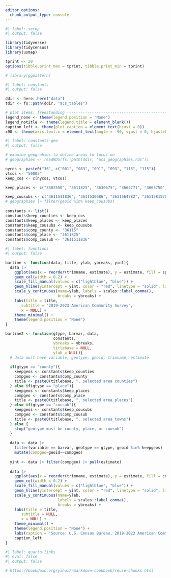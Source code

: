 ```yaml
---
editor_options:
  chunk_output_type: console
---
```



```r
#| label: setup
#| output: false

library(tidyverse)
library(tidycensus)
library(usmap)

tprint <- 30
options(tibble.print_max = tprint, tibble.print_min = tprint) 

# library(ggpattern)

```


```r
#| label: constants
#| output: false

ddir <- here::here("data")
tdir <- fs::path(ddir, "acs_tables")

# plot items: freestanding ----------------------------------------------------
legend_none <- theme(legend.position = "None")
legend_notitle <- theme(legend.title = element_blank())
caption_left <- theme(plot.caption = element_text(hjust = 0))
x90 <- theme(axis.text.x = element_text(angle = -90, vjust = 0, hjust=0.5))

```


```r
#| label: constants-geo
#| output: false

# examine geograhies to define areas to focus on
# geographies <- readRDS(fs::path(ddir, "acs_geographies.rds"))

nycos <- paste0("36", c("001", "083", "091", "093", "113", "115"))
vtcos <- "50003"
keep_cos <- c(nycos, vtcos)

keep_places <- c("3602550", "3611825", "3630675", "3664771", "3665750", "3635474")

keep_cousubs <- c("3611511836", "3611530686", "3611564782", "3611581578", "3609165244", "3611502561", "3608335463", "3611538143")
# geographies |> filter(geoid %in% keep_cousubs)
 
constants <- list()
constants$keep_counties <- keep_cos
constants$keep_places <- keep_places
constants$keep_cousubs <- keep_cousubs
constants$comp_county <- "36115"
constants$comp_place <- "3611825"
constants$comp_cousub <- "3611511836"


```


```r
#| label: functions
#| output: false

barline <- function(data, title, ylab, ybreaks, yint){
  data |> 
    ggplot(aes(x = reorder(trimname, estimate), y = estimate, fill = special)) +
    geom_col(width = 0.2) +
    scale_fill_manual(values = c("lightblue", "blue")) +
    geom_hline(yintercept = yint, color = "red", linetype = "solid", linewidth = .75) +
    scale_y_continuous(name=ylab, labels = scales::label_comma(),
                       breaks = ybreaks) +
    labs(title = title,
       subtitle = "2019-2023 American Community Survey",
       x = NULL) +
    theme_minimal() +
    theme(legend.position = "None")
}

barline2 <- function(gtype, barvar, data,
                     constants,
                     ybreaks = ybreaks, 
                     titlebase = NULL, 
                     ylab = NULL){
  # data must have variable, geotype, geoid, trimname, estimate
  
  if(gtype == "county"){
    keepgeos <- constants$keep_counties
    compgeo <- constants$comp_county
    title <- paste0(titlebase, ", selected area counties")
  } else if(gtype == "place"){
    keepgeos <- constants$keep_places
    compgeo <- constants$comp_place
    title <- paste0(titlebase, ", selected area places")
  } else if(gtype == "cousub"){
    keepgeos <- constants$keep_cousubs
    compgeo <- constants$comp_cousub
    title <- paste0(titlebase, ", selected area towns")
  } else {
    stop("geotype must be county, place, or cousub")
  }
  
  data <- data |> 
    filter(variable == barvar, geotype == gtype, geoid %in% keepgeos) |> 
    mutate(compgeo=geoid==compgeo)
  
  yint <- data |> filter(compgeo) |> pull(estimate)
  
  data |> 
    ggplot(aes(x = reorder(trimname, estimate), y = estimate, fill = compgeo)) +
    geom_col(width = 0.2) +
    scale_fill_manual(values = c("lightblue", "blue")) +
    geom_hline(yintercept = yint, color = "red", linetype = "solid", linewidth = .75) +
    scale_y_continuous(name=ylab, 
                       labels = scales::label_comma(),
                       breaks = ybreaks) +
    labs(title = title,
       subtitle = NULL,
       x = NULL) +
    theme_minimal() +
    theme(legend.position = "None") +
    labs(caption = "Source: U.S. Census Bureau, 2019-2023 American Community Survey") +
    caption_left
}

```



```r
#| label: quarto-links
#| eval: false
#| output: false

# https://bookdown.org/yihui/rmarkdown-cookbook/reuse-chunks.html

```


